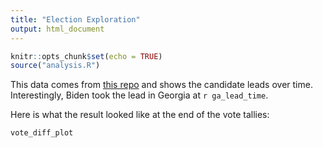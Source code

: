 ```yaml
---
title: "Election Exploration"
output: html_document
---
```


```r
knitr::opts_chunk$set(echo = TRUE)
source("analysis.R")
```

This data comes from [this repo](https://github.com/alex/nyt-2020-election-scraper/blob/master/all-state-changes.csv) and shows the candidate leads over time. Interestingly, Biden took the lead in Georgia at `r ga_lead_time`. 

Here is what the result looked like at the end of the vote tallies:

```r
vote_diff_plot
```